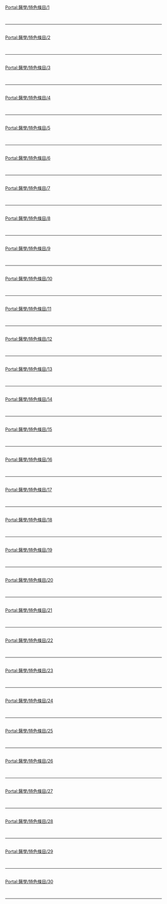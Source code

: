{{Portal:醫學/box-header|特色條目|Portal:醫學/特色條目|}}

[[Portal:醫學/特色條目/1|Portal:醫學/特色條目/1]]<br> {{Portal:醫學/特色條目/1}} <div style="clear: both"></div><br/><hr/><br/>
[[Portal:醫學/特色條目/2|Portal:醫學/特色條目/2]]<br> {{Portal:醫學/特色條目/2}} <div style="clear: both"></div><br/><hr/><br/>
[[Portal:醫學/特色條目/3|Portal:醫學/特色條目/3]]<br> {{Portal:醫學/特色條目/3}} <div style="clear: both"></div><br/><hr/><br/>
[[Portal:醫學/特色條目/4|Portal:醫學/特色條目/4]]<br> {{Portal:醫學/特色條目/4}} <div style="clear: both"></div><br/><hr/><br/>
[[Portal:醫學/特色條目/5|Portal:醫學/特色條目/5]]<br> {{Portal:醫學/特色條目/5}} <div style="clear: both"></div><br/><hr/><br/>
[[Portal:醫學/特色條目/6|Portal:醫學/特色條目/6]]<br> {{Portal:醫學/特色條目/6}} <div style="clear: both"></div><br/><hr/><br/>
[[Portal:醫學/特色條目/7|Portal:醫學/特色條目/7]]<br> {{Portal:醫學/特色條目/7}} <div style="clear: both"></div><br/><hr/><br/>
[[Portal:醫學/特色條目/8|Portal:醫學/特色條目/8]]<br> {{Portal:醫學/特色條目/8}} <div style="clear: both"></div><br/><hr/><br/>
[[Portal:醫學/特色條目/9|Portal:醫學/特色條目/9]]<br> {{Portal:醫學/特色條目/9}} <div style="clear: both"></div><br/><hr/><br/>
[[Portal:醫學/特色條目/10|Portal:醫學/特色條目/10]]<br> {{Portal:醫學/特色條目/10}} <div style="clear: both"></div><br/><hr/><br/>
[[Portal:醫學/特色條目/11|Portal:醫學/特色條目/11]]<br> {{Portal:醫學/特色條目/11}} <div style="clear: both"></div><br/><hr/><br/>
[[Portal:醫學/特色條目/12|Portal:醫學/特色條目/12]]<br> {{Portal:醫學/特色條目/12}} <div style="clear: both"></div><br/><hr/><br/>
[[Portal:醫學/特色條目/13|Portal:醫學/特色條目/13]]<br> {{Portal:醫學/特色條目/13}} <div style="clear: both"></div><br/><hr/><br/>
[[Portal:醫學/特色條目/14|Portal:醫學/特色條目/14]]<br> {{Portal:醫學/特色條目/14}} <div style="clear: both"></div><br/><hr/><br/>
[[Portal:醫學/特色條目/15|Portal:醫學/特色條目/15]]<br> {{Portal:醫學/特色條目/15}} <div style="clear: both"></div><br/><hr/><br/>
[[Portal:醫學/特色條目/16|Portal:醫學/特色條目/16]]<br> {{Portal:醫學/特色條目/16}} <div style="clear: both"></div><br/><hr/><br/>
[[Portal:醫學/特色條目/17|Portal:醫學/特色條目/17]]<br> {{Portal:醫學/特色條目/17}} <div style="clear: both"></div><br/><hr/><br/>
[[Portal:醫學/特色條目/18|Portal:醫學/特色條目/18]]<br> {{Portal:醫學/特色條目/18}} <div style="clear: both"></div><br/><hr/><br/>
[[Portal:醫學/特色條目/19|Portal:醫學/特色條目/19]]<br> {{Portal:醫學/特色條目/19}} <div style="clear: both"></div><br/><hr/><br/>
[[Portal:醫學/特色條目/20|Portal:醫學/特色條目/20]]<br> {{Portal:醫學/特色條目/20}} <div style="clear: both"></div><br/><hr/><br/>
[[Portal:醫學/特色條目/21|Portal:醫學/特色條目/21]]<br> {{Portal:醫學/特色條目/21}} <div style="clear: both"></div><br/><hr/><br/>
[[Portal:醫學/特色條目/22|Portal:醫學/特色條目/22]]<br> {{Portal:醫學/特色條目/22}} <div style="clear: both"></div><br/><hr/><br/>
[[Portal:醫學/特色條目/23|Portal:醫學/特色條目/23]]<br> {{Portal:醫學/特色條目/23}} <div style="clear: both"></div><br/><hr/><br/>
[[Portal:醫學/特色條目/24|Portal:醫學/特色條目/24]]<br> {{Portal:醫學/特色條目/24}} <div style="clear: both"></div><br/><hr/><br/>
[[Portal:醫學/特色條目/25|Portal:醫學/特色條目/25]]<br> {{Portal:醫學/特色條目/25}} <div style="clear: both"></div><br/><hr/><br/>
[[Portal:醫學/特色條目/26|Portal:醫學/特色條目/26]]<br> {{Portal:醫學/特色條目/26}} <div style="clear: both"></div><br/><hr/><br/>
[[Portal:醫學/特色條目/27|Portal:醫學/特色條目/27]]<br> {{Portal:醫學/特色條目/27}} <div style="clear: both"></div><br/><hr/><br/>
[[Portal:醫學/特色條目/28|Portal:醫學/特色條目/28]]<br> {{Portal:醫學/特色條目/28}} <div style="clear: both"></div><br/><hr/><br/>
[[Portal:醫學/特色條目/29|Portal:醫學/特色條目/29]]<br> {{Portal:醫學/特色條目/29}} <div style="clear: both"></div><br/><hr/><br/>
[[Portal:醫學/特色條目/30|Portal:醫學/特色條目/30]]<br> {{Portal:醫學/特色條目/30}} <div style="clear: both"></div><br/><hr/><br/>
{{Portal:醫學/box-footer|}}